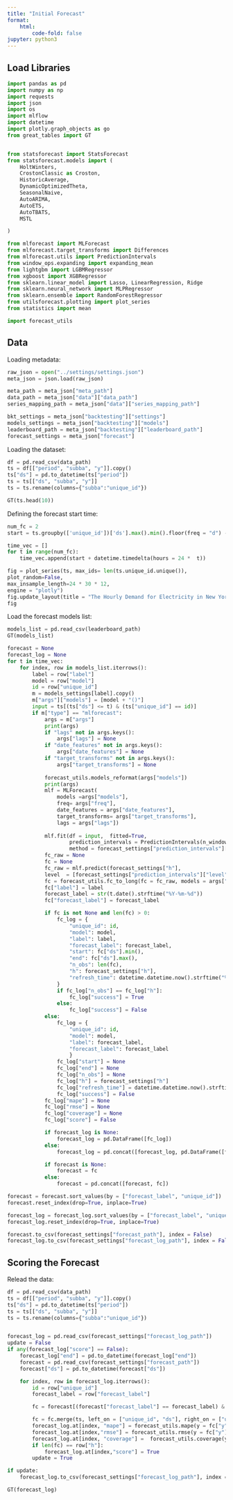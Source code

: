 ```yaml
---
title: "Initial Forecast"
format:
    html:
        code-fold: false
jupyter: python3
---
```



## Load Libraries

```python
import pandas as pd
import numpy as np
import requests
import json
import os
import mlflow
import datetime
import plotly.graph_objects as go
from great_tables import GT


from statsforecast import StatsForecast
from statsforecast.models import (
    HoltWinters,
    CrostonClassic as Croston, 
    HistoricAverage,
    DynamicOptimizedTheta,
    SeasonalNaive,
    AutoARIMA,
    AutoETS,
    AutoTBATS,
    MSTL

)

from mlforecast import MLForecast
from mlforecast.target_transforms import Differences
from mlforecast.utils import PredictionIntervals
from window_ops.expanding import expanding_mean
from lightgbm import LGBMRegressor
from xgboost import XGBRegressor
from sklearn.linear_model import Lasso, LinearRegression, Ridge
from sklearn.neural_network import MLPRegressor
from sklearn.ensemble import RandomForestRegressor
from utilsforecast.plotting import plot_series
from statistics import mean

import forecast_utils
```




## Data
Loading metadata:

```python
raw_json = open("../settings/settings.json")
meta_json = json.load(raw_json)

meta_path = meta_json["meta_path"]
data_path = meta_json["data"]["data_path"]
series_mapping_path = meta_json["data"]["series_mapping_path"]

bkt_settings = meta_json["backtesting"]["settings"]
models_settings = meta_json["backtesting"]["models"]
leaderboard_path = meta_json["backtesting"]["leaderboard_path"]
forecast_settings = meta_json["forecast"]
```

Loading the dataset:
```python
df = pd.read_csv(data_path)
ts = df[["period", "subba", "y"]].copy()
ts["ds"] = pd.to_datetime(ts["period"])
ts = ts[["ds", "subba", "y"]]
ts = ts.rename(columns={"subba":"unique_id"})

GT(ts.head(10))
```


Defining the forecast start time:

```python
num_fc = 2
start = ts.groupby(['unique_id'])['ds'].max().min().floor(freq = "d") - datetime.timedelta(hours = 1) - datetime.timedelta(hours = 24 * num_fc)

time_vec = []
for t in range(num_fc):
    time_vec.append(start + datetime.timedelta(hours = 24 *  t))

```

```python
fig = plot_series(ts, max_ids= len(ts.unique_id.unique()), 
plot_random=False, 
max_insample_length=24 * 30 * 12,
engine = "plotly")
fig.update_layout(title = "The Hourly Demand for Electricity in New York by Independent System Operator")
fig
```


Load the forecast models list:

```python
models_list = pd.read_csv(leaderboard_path)
GT(models_list)
```


```python
forecast = None
forecast_log = None
for t in time_vec:
    for index, row in models_list.iterrows():
        label = row["label"]
        model = row["model"]
        id = row["unique_id"]
        m = models_settings[label].copy()
        m["args"]["models"] = [model + "()"]
        input = ts[(ts["ds"] <= t) & (ts["unique_id"] == id)]
        if m["type"] == "mlforecast":
            args = m["args"]
            print(args)
            if "lags" not in args.keys():
                args["lags"] = None
            if "date_features" not in args.keys():
                args["date_features"] = None
            if "target_transforms" not in args.keys():
                args["target_transforms"] = None
            
            forecast_utils.models_reformat(args["models"])
            print(args)
            mlf = MLForecast(
                models =args["models"], 
                freq= args["freq"],
                date_features = args["date_features"],
                target_transforms= args["target_transforms"],
                lags = args["lags"])
            
            mlf.fit(df = input,  fitted=True, 
                    prediction_intervals = PredictionIntervals(n_windows = forecast_settings["prediction_intervals"]["n_windows"], h = forecast_settings["prediction_intervals"]["h"], 
                    method = forecast_settings["prediction_intervals"]["method"] ))
            fc_raw = None
            fc = None
            fc_raw = mlf.predict(forecast_settings["h"], 
            level  = [forecast_settings["prediction_intervals"]["level"]])
            fc = forecast_utils.fc_to_long(fc = fc_raw, models = args["models"], level = forecast_settings["prediction_intervals"]["level"])
            fc["label"] = label
            forecast_label = str(t.date().strftime("%Y-%m-%d"))
            fc["forecast_label"] = forecast_label

            if fc is not None and len(fc) > 0:
                fc_log = {
                    "unique_id": id,
                    "model": model,
                    "label": label,
                    "forecast_label": forecast_label,
                    "start": fc["ds"].min(),
                    "end": fc["ds"].max(),
                    "n_obs": len(fc),
                    "h": forecast_settings["h"],
                    "refresh_time": datetime.datetime.now().strftime("%d/%m/%Y %H:%M:%S")
                }
                if fc_log["n_obs"] == fc_log["h"]:
                    fc_log["success"] = True
                else:
                    fc_log["success"] = False
            else:
                fc_log = {
                    "unique_id": id,
                    "model": model,
                    "label": forecast_label,
                    "forecast_label": forecast_label
                    }
                fc_log["start"] = None
                fc_log["end"] = None
                fc_log["n_obs"] = None
                fc_log["h"] = forecast_settings["h"]
                fc_log["refresh_time"] = datetime.datetime.now().strftime("%d/%m/%Y %H:%M:%S")
                fc_log["success"] = False
            fc_log["mape"] = None
            fc_log["rmse"] = None
            fc_log["coverage"] = None
            fc_log["score"] = False

            if forecast_log is None:
                forecast_log = pd.DataFrame([fc_log])
            else:
                forecast_log = pd.concat([forecast_log, pd.DataFrame([fc_log])])    

            if forecast is None:
                forecast = fc
            else:
                forecast = pd.concat([forecast, fc])

forecast = forecast.sort_values(by = ["forecast_label", "unique_id"])
forecast.reset_index(drop=True, inplace=True)

forecast_log = forecast_log.sort_values(by = ["forecast_label", "unique_id"])
forecast_log.reset_index(drop=True, inplace=True)

forecast.to_csv(forecast_settings["forecast_path"], index = False)
forecast_log.to_csv(forecast_settings["forecast_log_path"], index = False)


```


## Scoring the Forecast

Relead the data:
```python
df = pd.read_csv(data_path)
ts = df[["period", "subba", "y"]].copy()
ts["ds"] = pd.to_datetime(ts["period"])
ts = ts[["ds", "subba", "y"]]
ts = ts.rename(columns={"subba":"unique_id"})


forecast_log = pd.read_csv(forecast_settings["forecast_log_path"])
update = False
if any(forecast_log["score"] == False):
    forecast_log["end"] = pd.to_datetime(forecast_log["end"])
    forecast = pd.read_csv(forecast_settings["forecast_path"])
    forecast["ds"] = pd.to_datetime(forecast["ds"])

    for index, row in forecast_log.iterrows():
        id = row["unique_id"]
        forecast_label = row["forecast_label"]

        fc = forecast[(forecast["forecast_label"] == forecast_label) & (forecast["unique_id"] == id)]

        fc = fc.merge(ts, left_on = ["unique_id", "ds"], right_on = ["unique_id", "ds"], how="left")
        forecast_log.at[index, "mape"] = forecast_utils.mape(y = fc["y"], yhat = fc["forecast"])
        forecast_log.at[index,"rmse"] = forecast_utils.rmse(y = fc["y"], yhat = fc["forecast"])
        forecast_log.at[index, "coverage"] =  forecast_utils.coverage(y = fc["y"], lower = fc["lower"], upper = fc["upper"])
        if len(fc) == row["h"]:
            forecast_log.at[index,"score"] = True
        update = True

if update:
    forecast_log.to_csv(forecast_settings["forecast_log_path"], index = False)

GT(forecast_log)
```


